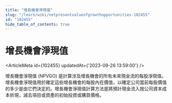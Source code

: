 ```yaml
---
title: "增長機會淨現值"
slug: "/learn/wiki/netpresentvalueofgrowthopportunities-102455"
id: "102455"
hide_table_of_contents: true
---
```



# 增長機會淨現值

<ArticleMeta id={102455} updatedAt={'2023-09-26 13:59:00'} />
<div className='border-solid border-b border-t-0 my-4 border-[var(--ifm-color-gray-300)]' />

增長機會淨現值 (NPVGO) 是計算涉及增長機會的所有未來現金流的每股淨現值。增長機會淨現值用於確定這些增長機會的每股內在價值，以確定公司當前每股價值的多少是由它們決定的。增長機會淨現值計算方法是將預計現金流入按公司資本成本折現，減去項目或資產的初始投資或購買價格。
